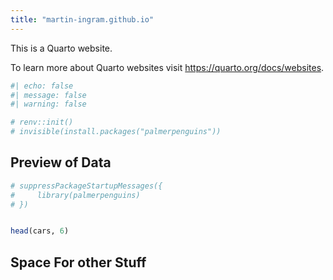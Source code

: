 ```yaml
---
title: "martin-ingram.github.io"
---
```


This is a Quarto website.

To learn more about Quarto websites visit <https://quarto.org/docs/websites>.

```r
#| echo: false
#| message: false
#| warning: false

# renv::init()
# invisible(install.packages("palmerpenguins"))
```


## Preview of Data

```r
# suppressPackageStartupMessages({
#     library(palmerpenguins)
# })


head(cars, 6)
```


## Space For other Stuff